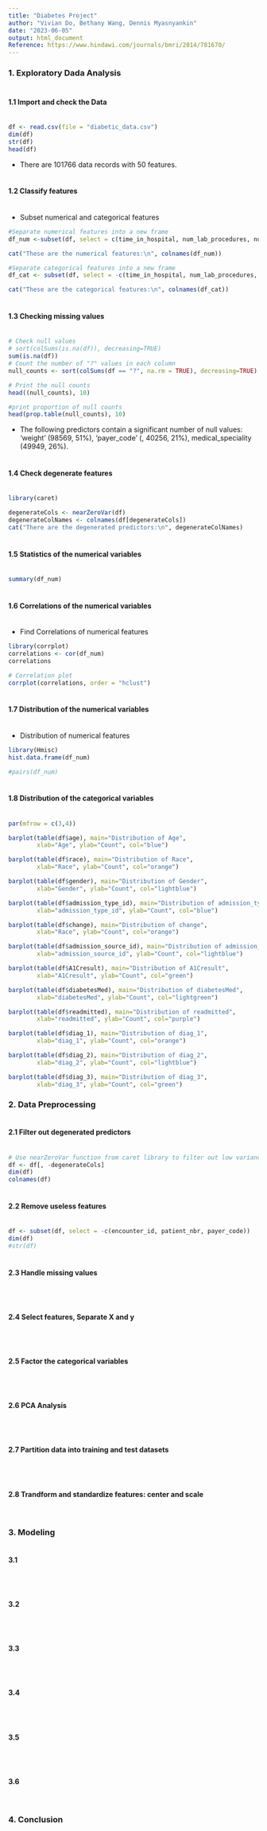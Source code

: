 ```yaml
---
title: "Diabetes Project"
author: "Vivian Do, Bethany Wang, Dennis Myasnyankin"
date: "2023-06-05"
output: html_document
Reference: https://www.hindawi.com/journals/bmri/2014/781670/
---
```


### 1. Exploratory Dada Analysis<br><br>

#### <b>1.1 Import and check the Data</b><br><br>

```r
df <- read.csv(file = "diabetic_data.csv")
dim(df)
str(df)
head(df)
```
* There are 101766 data records with 50 features.

#### <br><b>1.2 Classify features</b><br><br>


* Subset numerical and categorical features
```r
#Separate numerical features into a new frame
df_num <-subset(df, select = c(time_in_hospital, num_lab_procedures, num_procedures, num_medications, number_outpatient, number_emergency, number_inpatient, number_diagnoses))

cat("These are the numerical features:\n", colnames(df_num))

#Separate categorical features into a new frame
df_cat <- subset(df, select = -c(time_in_hospital, num_lab_procedures, num_procedures, num_medications, number_outpatient, number_emergency, number_inpatient, number_diagnoses))

cat("These are the categorical features:\n", colnames(df_cat))
```

#### <br><b>1.3 Checking missing values</b><br><br>

```r
# Check null values
# sort(colSums(is.na(df)), decreasing=TRUE)
sum(is.na(df))
# Count the number of "?" values in each column
null_counts <- sort(colSums(df == "?", na.rm = TRUE), decreasing=TRUE)

# Print the null counts
head((null_counts), 10)

#print proportion of null counts
head(prop.table(null_counts), 10)
```
* The following predictors contain a significant number of null values: 'weight' (98569, 51%), 'payer_code' (, 40256, 21%), medical_speciality (49949, 26%). 


#### <br><b>1.4 Check degenerate features</b><br><br>

```r

library(caret)

degenerateCols <- nearZeroVar(df)
degenerateColNames <- colnames(df[degenerateCols])
cat("There are the degenerated predictors:\n", degenerateColNames)
```

#### <br><b>1.5 Statistics of the numerical variables</b><br><br>

```r
summary(df_num)
```

#### <br><b>1.6 Correlations of the numerical variables</b><br><br>

* Find Correlations of numerical features
```r

library(corrplot)
correlations <- cor(df_num)
correlations

# Correlation plot
corrplot(correlations, order = "hclust")
```

#### <br><b>1.7 Distribution of the numerical variables</b><br><br>

* Distribution of numerical features
```r
library(Hmisc)
hist.data.frame(df_num)
```

```r
#pairs(df_num)
```

#### <br><b>1.8 Distribution of the categorical variables</b><br><br>

```r
par(mfrow = c(3,4))

barplot(table(df$age), main="Distribution of Age", 
        xlab="Age", ylab="Count", col="blue")

barplot(table(df$race), main="Distribution of Race", 
        xlab="Race", ylab="Count", col="orange")

barplot(table(df$gender), main="Distribution of Gender", 
        xlab="Gender", ylab="Count", col="lightblue")

barplot(table(df$admission_type_id), main="Distribution of admission_type_id", 
        xlab="admission_type_id", ylab="Count", col="blue")

barplot(table(df$change), main="Distribution of change", 
        xlab="Race", ylab="Count", col="orange")

barplot(table(df$admission_source_id), main="Distribution of admission_source_id", 
        xlab="admission_source_id", ylab="Count", col="lightblue")

barplot(table(df$A1Cresult), main="Distribution of A1Cresult", 
        xlab="A1Cresult", ylab="Count", col="green")

barplot(table(df$diabetesMed), main="Distribution of diabetesMed", 
        xlab="diabetesMed", ylab="Count", col="lightgreen")

barplot(table(df$readmitted), main="Distribution of readmitted", 
        xlab="readmitted", ylab="Count", col="purple")

barplot(table(df$diag_1), main="Distribution of diag_1", 
        xlab="diag_1", ylab="Count", col="orange")

barplot(table(df$diag_2), main="Distribution of diag_2", 
        xlab="diag_2", ylab="Count", col="lightblue")

barplot(table(df$diag_3), main="Distribution of diag_3", 
        xlab="diag_3", ylab="Count", col="green")
```

### 2. Data Preprocessing

#### <br><b>2.1 Filter out degenerated predictors</b><br><br>
```r
# Use nearZeroVar function from caret library to filter out low variance features
df <- df[, -degenerateCols]
dim(df)
colnames(df)
```

#### <br><b>2.2 Remove useless features</b><br><br>

```r
df <- subset(df, select = -c(encounter_id, patient_nbr, payer_code))
dim(df)
#str(df)
```

#### <br><b>2.3 Handle missing values</b><br><br>

```r

```

#### <br><b>2.4 Select features, Separate X and y</b><br><br>

```r

```


#### <br><b>2.5 Factor the categorical variables</b><br><br>

```r

```

#### <br><b>2.6 PCA Analysis</b><br><br>

```r

```


#### <br><b>2.7 Partition data into training and test datasets</b><br><br>

```r

```


#### <br><b>2.8 Trandform and standardize features: center and scale</b><br><br>

```r

```


### 3. Modeling

#### <br><b>3.1 </b><br><br>
```r

```

#### <br><b>3.2 </b><br><br>
```r

```

#### <br><b>3.3 </b><br><br>

```r

```

#### <br><b>3.4 </b><br><br>

```r

```

#### <br><b>3.5 </b><br><br>

```r

```

#### <br><b>3.6 </b><br><br>

```r

```

### 4. Conclusion
```r

```
